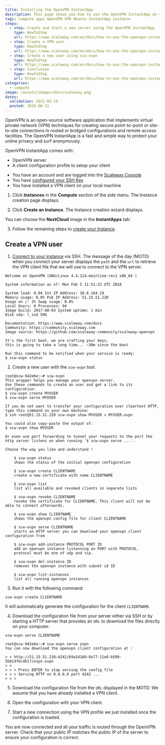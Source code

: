 ```yaml
---
title: Installing the OpenVPN InstantApp
description: This page shows you how to use the OpenVPN InstantApp on your Scaleway instance.
tags: compute apps OpenVPN VPN Ubuntu InstantApp instance
steps:
  - step: Create and start a new server using the OpenVPN InstantApp
    type: HowToStep
    url: https://www.scaleway.com/en/docs/how-to-use-the-openvpn-instant-apps/#-Create-and-start-a-new-instance-using-the-OpenVPN-InstantApp
  - step: Create a VPN user
    type: HowToStep
    url: https://www.scaleway.com/en/docs/how-to-use-the-openvpn-instant-apps/#-Create-a-VPN-user
  - step: Create a new user using scw-ovpn
    type: HowToStep
    url: https://www.scaleway.com/en/docs/how-to-use-the-openvpn-instant-apps/#-Create-a-new-user-using-scwovpn
  - step: Conclusion
    type: HowToStep
    url: https://www.scaleway.com/en/docs/how-to-use-the-openvpn-instant-apps/#-Conclusion
categories:
  - compute
image: /assets/images/docs/scaleway.png
dates:
  validation: 2021-05-10
  posted: 2015-06-11
---
```


OpenVPN is an open-source software application that implements virtual private network (VPN) techniques for creating secure point-to-point or site-to-site connections in routed or bridged configurations and remote access facilities.
The OpenVPN InstantApp is a fast and simple way to protect your online privacy and surf anonymously.

OpenVPN InstantApp comes with:

- OpenVPN server
- A client configuration profile to setup your client

<Message type="requirement">

  - You have an account and are logged into the [Scaleway Console](https://console.scaleway.com)
  - You have [configured your SSH Key](/console/my-project/how-to/create-ssh-key)
  - You have installed a VPN client on your local machine

</Message>

1. Click **Instances** in the **Compute** section of the side menu. The Instance creation page displays.

2. Click **Create an Instance**. The Instance creation wizard displays.

  You can choose the **NextCloud** image in the **InstantApps** tab:

  <Lightbox src="scaleway-nc-instantapps.png" alt="" />

3. Follow the remaining steps to [create your Instance](/compute/instances/how-to/create-an-instance/).

## Create a VPN user

1. [Connect to your instance](/compute/instances/how-to/connect-to-instance/) via SSH. The message of the day (MOTD) when you connect your server displays the `path` and the `url` to retrieve the VPN client file that we will use to connect to the VPN server.

  ```
  Welcome on OpenVPN (GNU/Linux 4.4.114-mainline-rev1 x86_64 )

  System information as of: Mon Feb 5 11:51:23 UTC 2018

  System load: 0.04 Int IP Address: 10.8.164.19
  Memory usage: 0.0% Pub IP Address: 51.15.51.220
  Usage on /: 2% Swap usage: 0.0%
  Local Users: 0 Processes: 94
  Image build: 2017-08-03 System uptime: 1 min
  Disk vda: l_ssd 50G

  Documentation: https://www.scaleway.com/docs
  Community: https://community.scaleway.com
  Image source: https://github.com/scaleway-community/scaleway-openvpn

  It's the first boot, we are crafting your keys,
  this is going to take a long time... ~30m since the boot

  Run this command to be notified when your service is ready:
  $ scw-ovpn status
  ```

2. Create a new user with the `scw-ovpn` tool.

  ```
  root@scw-942e6e:~# scw-ovpn
  This wrapper helps you manage your openvpn server.
  Use these commands to create an user and get a link to its configuration:
  $ scw-ovpn create MYUSER
  $ scw-ovpn serve MYUSER

  If you do not want to transfer your configuration over cleartext HTTP, type this command on your own machine:
  $ ssh root@51.15.51.220 scw-ovpn show MYUSER > MYUSER.ovpn

  You could also copy-paste the output of:
  $ scw-ovpn show MYUSER

  Or even use port forwarding to tunnel your requests to the port the http server listens on when running '$ scw-ovpn serve ...'.

  Choose the way you like and understand !

      $ scw-ovpn status
      shows the status of the initial openvpn configuration

      $ scw-ovpn create CLIENTNAME
      create a new certificate with name CLIENTNAME

      $ scw-ovpn list
      list all available and revoked clients in separate lists

      $ scw-ovpn revoke CLIENTNAME
      revoke the certificate for CLIENTNAME. This client will not be able to connect afterwards.

      $ scw-ovpn show CLIENTNAME
      shows the openvpn config file for client CLIENTNAME

      $ scw-ovpn serve CLIENTNAME
      starts an HTTP server you can download your openvpn client configuration from

      $ scw-ovpn add-instance PROTOCOL PORT ID
      add an openvpn instance listenning on PORT with PROTOCOL.
      protocol must be one of udp and tcp.

      $ scw-ovpn del-instance ID
      removes the openvpn instance with subnet id ID

      $ scw-ovpn list-instances
      list all running openvpn instances
  ```

3. Run it with the following command:

  ```
  scw-ovpn create CLIENTNAME
  ```
  It will automatically generate the configuration for the client `CLIENTNAME`.

4. Download the configuration file from your server either via SSH or by starting a HTTP server that provides an `URL` to download the files directly on your computer.

  ```
  scw-ovpn serve CLIENTNAME
  ```

  ```
  root@scw-942e6e:~# scw-ovpn serve ovpn
  You can now download the openvpn client configuration at :

  > > http://51.15.51.220:4242/69a24160-0a77-11e8-b599-5b914f6cdb17/ovpn.ovpn
  > >
  > > > Press ENTER to stop serving the config file
  > > > Serving HTTP on 0.0.0.0 port 4242 ...
  > > >
  ```
5. Download the configuration file from the `URL` displayed in the MOTD. We assume that you have already installed a VPN client.

6. Open the configuration with your VPN client.

  <Lightbox src="scaleway-tunnelblick03.png" alt="" />

7. Start a new connection using the VPN profile we just installed once the configuration is loaded.

  <Lightbox src="scaleway-tunnelblick04.png" alt="" />

You are now connected and all your traffic is routed through the OpenVPN server. Check that your public IP matches the public IP of the server to ensure your configuration is correct. 
